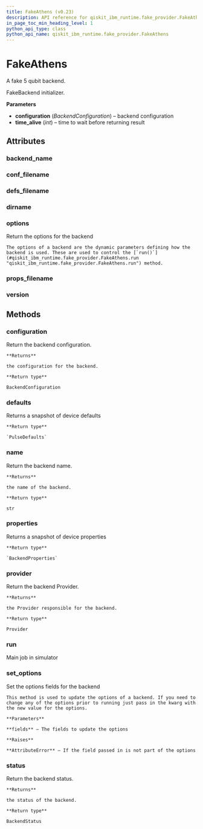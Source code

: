 ```yaml
---
title: FakeAthens (v0.23)
description: API reference for qiskit_ibm_runtime.fake_provider.FakeAthens in qiskit-ibm-runtime v0.23
in_page_toc_min_heading_level: 1
python_api_type: class
python_api_name: qiskit_ibm_runtime.fake_provider.FakeAthens
---
```


# FakeAthens

<Class id="qiskit_ibm_runtime.fake_provider.FakeAthens" isDedicatedPage={true} github="https://github.com/Qiskit/qiskit-ibm-runtime/tree/stable/0.23/qiskit_ibm_runtime/fake_provider/backends/athens/fake_athens.py#L31-L38" signature="FakeAthens" modifiers="class">
  A fake 5 qubit backend.

  FakeBackend initializer.

  **Parameters**

  *   **configuration** (*BackendConfiguration*) – backend configuration
  *   **time\_alive** (*int*) – time to wait before returning result

  ## Attributes

  ### backend\_name

  <Attribute id="qiskit_ibm_runtime.fake_provider.FakeAthens.backend_name" attributeValue="'fake_athens'" />

  ### conf\_filename

  <Attribute id="qiskit_ibm_runtime.fake_provider.FakeAthens.conf_filename" attributeValue="'conf_athens.json'" />

  ### defs\_filename

  <Attribute id="qiskit_ibm_runtime.fake_provider.FakeAthens.defs_filename" attributeValue="'defs_athens.json'" />

  ### dirname

  <Attribute id="qiskit_ibm_runtime.fake_provider.FakeAthens.dirname" attributeValue="'/home/runner/work/qiskit-ibm-runtime/qiskit-ibm-runtime/qiskit_ibm_runtime/fake_provider/backends/athens'" />

  ### options

  <Attribute id="qiskit_ibm_runtime.fake_provider.FakeAthens.options">
    Return the options for the backend

    The options of a backend are the dynamic parameters defining how the backend is used. These are used to control the [`run()`](#qiskit_ibm_runtime.fake_provider.FakeAthens.run "qiskit_ibm_runtime.fake_provider.FakeAthens.run") method.
  </Attribute>

  ### props\_filename

  <Attribute id="qiskit_ibm_runtime.fake_provider.FakeAthens.props_filename" attributeValue="'props_athens.json'" />

  ### version

  <Attribute id="qiskit_ibm_runtime.fake_provider.FakeAthens.version" attributeValue="1" />

  ## Methods

  ### configuration

  <Function id="qiskit_ibm_runtime.fake_provider.FakeAthens.configuration" signature="configuration()">
    Return the backend configuration.

    **Returns**

    the configuration for the backend.

    **Return type**

    BackendConfiguration
  </Function>

  ### defaults

  <Function id="qiskit_ibm_runtime.fake_provider.FakeAthens.defaults" github="https://github.com/Qiskit/qiskit-ibm-runtime/tree/stable/0.23/qiskit_ibm_runtime/fake_provider/fake_pulse_backend.py#L29-L33" signature="defaults()">
    Returns a snapshot of device defaults

    **Return type**

    `PulseDefaults`
  </Function>

  ### name

  <Function id="qiskit_ibm_runtime.fake_provider.FakeAthens.name" signature="name()">
    Return the backend name.

    **Returns**

    the name of the backend.

    **Return type**

    str
  </Function>

  ### properties

  <Function id="qiskit_ibm_runtime.fake_provider.FakeAthens.properties" github="https://github.com/Qiskit/qiskit-ibm-runtime/tree/stable/0.23/qiskit_ibm_runtime/fake_provider/fake_qasm_backend.py#L44-L48" signature="properties()">
    Returns a snapshot of device properties

    **Return type**

    `BackendProperties`
  </Function>

  ### provider

  <Function id="qiskit_ibm_runtime.fake_provider.FakeAthens.provider" signature="provider()">
    Return the backend Provider.

    **Returns**

    the Provider responsible for the backend.

    **Return type**

    Provider
  </Function>

  ### run

  <Function id="qiskit_ibm_runtime.fake_provider.FakeAthens.run" github="https://github.com/Qiskit/qiskit-ibm-runtime/tree/stable/0.23/qiskit_ibm_runtime/fake_provider/fake_backend.py#L544-L575" signature="run(run_input, **kwargs)">
    Main job in simulator
  </Function>

  ### set\_options

  <Function id="qiskit_ibm_runtime.fake_provider.FakeAthens.set_options" signature="set_options(**fields)">
    Set the options fields for the backend

    This method is used to update the options of a backend. If you need to change any of the options prior to running just pass in the kwarg with the new value for the options.

    **Parameters**

    **fields** – The fields to update the options

    **Raises**

    **AttributeError** – If the field passed in is not part of the options
  </Function>

  ### status

  <Function id="qiskit_ibm_runtime.fake_provider.FakeAthens.status" signature="status()">
    Return the backend status.

    **Returns**

    the status of the backend.

    **Return type**

    BackendStatus
  </Function>
</Class>

